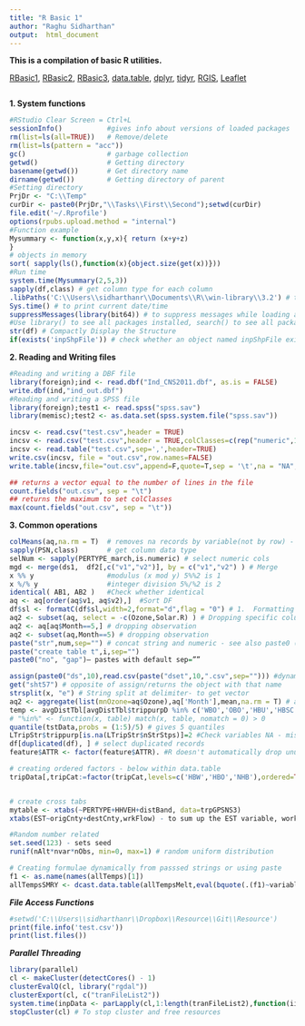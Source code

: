 ```yaml
---
title: "R Basic 1"
author: "Raghu Sidharthan"
output:  html_document
---
```


**This is a compilation of basic R utilities.**

[RBasic1](RBasic1),
[RBasic2](RBasic2),
[RBasic3](RBasic3),
[data.table](RDTable),
[dplyr](dplyr),
[tidyr](tidyr),
[RGIS](RGIS),
[Leaflet](Leaflet)

```r
```

**1. System functions**

```r
#RStudio Clear Screen = Ctrl+L
sessionInfo()           #gives info about versions of loaded packages
rm(list=ls(all=TRUE))   # Remove/delete
rm(list=ls(pattern = "acc"))
gc()                    # garbage collection
getwd()                 # Getting directory
basename(getwd())       # Get directory name
dirname(getwd())        # Getting directory of parent
#Setting directory
PrjDr <- "C:\\Temp"
curDir <- paste0(PrjDr,"\\Tasks\\First\\Second");setwd(curDir)
file.edit('~/.Rprofile')
options(rpubs.upload.method = "internal")
#Function example
Mysummary <- function(x,y,x){ return (x+y+z)
}
# objects in memory
sort( sapply(ls(),function(x){object.size(get(x))})) 
#Run time
system.time(Mysummary(2,5,3))
sapply(df,class) # get column type for each column
.libPaths('C:\\Users\\sidharthanr\\Documents\\R\\win-library\\3.2') # to add user libs
Sys.time() # to print current date/time
suppressMessages(library(bit64)) # to suppress messages while loading a library
#Use library() to see all packages installed, search() to see all packages loaded 
str(df) # Compactly Display the Structure
if(exists('inpShpFile')) # check whether an object named inpShpFile exists
```
**2. Reading and Writing files**
```r
#Reading and writing a DBF file
library(foreign);ind <- read.dbf("Ind_CNS2011.dbf", as.is = FALSE)
write.dbf(ind,"ind_out.dbf")
#Reading and writing a SPSS file
library(foreign);test1 <- read.spss("spss.sav")
library(memisc);test2 <- as.data.set(spss.system.file("spss.sav"))
```
```r
incsv <- read.csv("test.csv",header = TRUE)
incsv <- read.csv("test.csv",header = TRUE,colClasses=c(rep("numeric",1),rep("character",2)))
incsv <- read.table("test.csv",sep=',',header=TRUE)
write.csv(incsv, file = "out.csv",row.names=FALSE)
write.table(incsv,file="out.csv",append=F,quote=T,sep = '\t',na = "NA",row.names=F,col.names=T)

## returns a vector equal to the number of lines in the file
count.fields("out.csv", sep = "\t")
## returns the maximum to set colClasses
max(count.fields("out.csv", sep = "\t"))

```
**3. Common operations**
```r

colMeans(aq,na.rm = T)  # removes na records by variable(not by row) - see also colSums
sapply(PSN,class)       # get column data type
selNum <- sapply(PERTYPE_march,is.numeric) # select numeric cols
mgd <- merge(ds1,  df2[,c("v1","v2")], by = c("v1","v2") ) # Merge
x %% y                  #modulus (x mod y) 5%%2 is 1
x %/% y                 #integer division 5%/%2 is 2
identical( AB1, AB2 )   #Check whether identical
aq <- aq[order(aq$v1, aq$v2),]  #Sort DF
df$sl <- formatC(df$sl,width=2,format="d",flag = "0") # 1.	Formatting and padding number with leading zeros
aq2 <- subset(aq, select = -c(Ozone,Solar.R) ) # Dropping specific columns 
aq2 <- aq[aq$Month==5,] # dropping observation
aq2 <- subset(aq,Month==5) # dropping observation
paste("str",num,sep="") # concat string and numeric - see also paste0 (default sep="")
paste("create table t",i,sep="")
paste0("no", "gap")– pastes with default sep=””

assign(paste0("ds",10),read.csv(paste("dset",10,".csv",sep=""))) #dynamic LHS dset name
get("sht57") # opposite of assign/returns the object with that name
strsplit(x, "e") # String split at delimiter- to get vector
aq2 <- aggregate(list(mnOzone=aq$Ozone),aq['Month'],mean,na.rm = T) # aggregate in data frame
temp <- avgDistTbl[avgDistTbl$trippurpD %in% c('WBO','OBO','HBU','HBSC'),] # Using the 'in' to check in a list
# "%in%" <- function(x, table) match(x, table, nomatch = 0) > 0
quantile(tstData,probs = (1:5)/5) # gives 5 quantiles
LTripStr$trippurp[is.na(LTripStr$nStrStps)]=2 #Check variables NA - missing value
df[duplicated(df), ] # select duplicated records
feature$ATTR <- factor(feature$ATTR). #R doesn't automatically drop unused factor levels, have to re-factor: 

# creating ordered factors - below within data.table
tripData[,tripCat:=factor(tripCat,levels=c('HBW','HBO','NHB'),ordered=TRUE)]


# create cross tabs
mytable <- xtabs(~PERTYPE+HHVEH+distBand, data=trpGPSNS3)
xtabs(EST~origCnty+destCnty,wrkFlow) - to sum up the EST variable, workflow dset name

#Random number related
set.seed(123) - sets seed
runif(nAlt*nvar*nObs, min=0, max=1) # random uniform distribution

# Creating formulae dynamically from passsed strings or using paste
f1 <- as.name(names(allTemps)[1])
allTempsSMRY <- dcast.data.table(allTempsMelt,eval(bquote(.(f1)~variable+scenName)),value.var = 'value',fill=-1)


```

***File Access Functions***

```r
#setwd('C:\\Users\\sidharthanr\\Dropbox\\Resource\\Git\\Resource')
print(file.info('test.csv'))
print(list.files())

```

***Parallel Threading***
```r
library(parallel)
cl <- makeCluster(detectCores() - 1)
clusterEvalQ(cl, library("rgdal")) 
clusterExport(cl, c("tranFileList2"))
system.time(inpData <- parLapply(cl,1:length(tranFileList2),function(ii) read.fwf(tranFileList2[ii],widths = c(20,5,5,7,7,5,7,7,2,2,7,7,7,7,7)) ) )
stopCluster(cl) # To stop cluster and free resources
```




